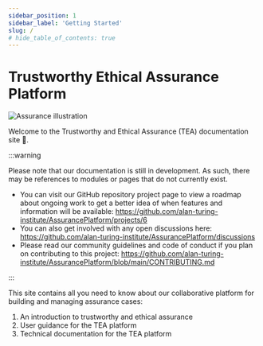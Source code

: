 ```yaml
---
sidebar_position: 1
sidebar_label: 'Getting Started'
slug: /
# hide_table_of_contents: true
---
```



# Trustworthy Ethical Assurance Platform

![Assurance illustration](/img/assurance.jpg "Assurance Illustration")

Welcome to the Trustworthy and Ethical Assurance (TEA) documentation site 👋.

:::warning

Please note that our documentation is still in development. As such, there may be references to modules or pages that do not currently exist.

- You can visit our GitHub repository project page to view a roadmap about ongoing work to get a better idea of when features and information will be available: https://github.com/alan-turing-institute/AssurancePlatform/projects/6
- You can also get involved with any open discussions here: https://github.com/alan-turing-institute/AssurancePlatform/discussions
- Please read our community guidelines and code of conduct if you plan on contributing to this project: https://github.com/alan-turing-institute/AssurancePlatform/blob/main/CONTRIBUTING.md 

:::

This site contains all you need to know about our collaborative platform for building and managing assurance cases:

1. An introduction to trustworthy and ethical assurance
2. User guidance for the TEA platform
3. Technical documentation for the TEA platform
